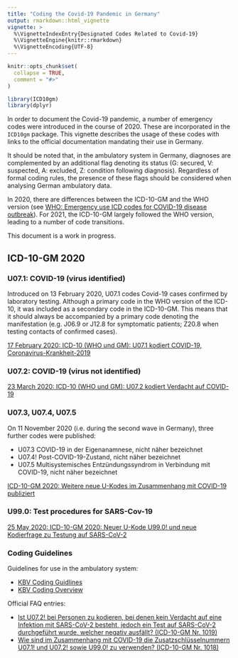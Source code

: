 ```yaml
---
title: "Coding the Covid-19 Pandemic in Germany"
output: rmarkdown::html_vignette
vignette: >
  %\VignetteIndexEntry{Designated Codes Related to Covid-19}
  %\VignetteEngine{knitr::rmarkdown}
  %\VignetteEncoding{UTF-8}
---
```


```r
knitr::opts_chunk$set(
  collapse = TRUE,
  comment = "#>"
)
```

```r
library(ICD10gm)
library(dplyr)
```

In order to document the Covid-19 pandemic, a number of emergency codes were introduced in the course of 2020. These are incorporated in the `ICD10gm` package. This vignette describes the usage of these codes with links to the official documentation mandating their use in Germany.

It should be noted that, in the ambulatory system in Germany, diagnoses are complemented by an additional flag denoting its status (G: secured, V: suspected, A: excluded, Z: condition following diagnosis). Regardless of formal coding rules, the presence of these flags should be considered when analysing German ambulatory data.

In 2020, there are differences between the ICD-10-GM and the WHO version (see [WHO: Emergency use ICD codes for COVID-19 disease outbreak](https://www.who.int/standards/classifications/classification-of-diseases/emergency-use-icd-codes-for-covid-19-disease-outbreak)). For 2021, the ICD-10-GM largely followed the WHO version, leading to a number of code transitions.

This document is a work in progress.


## ICD-10-GM 2020

### U07.1: COVID-19 (virus identified)

Introduced on 13 February 2020, U07.1 codes Covid-19 cases confirmed by laboratory testing. Although a primary code in the WHO version of the ICD-10, it was included as a secondary code in the ICD-10-GM. This means that it should always be accompanied by a primary code denoting the manifestation (e.g. J06.9 or J12.8 for symptomatic patients; Z20.8 when testing contacts of confirmed cases).

[17 February 2020: ICD-10 (WHO und GM): U07.1 kodiert COVID-19, Coronavirus-Krankheit-2019](https://www.dimdi.de/dynamic/de/das-dimdi/aktuelles/meldung/icd-10-who-und-gm-u07.1-kodiert-covid-19-coronavirus-krankheit-2019/)

### U07.2: COVID-19 (virus not identified)

[23 March 2020: ICD-10 (WHO und GM): U07.2 kodiert Verdacht auf COVID-19](https://www.dimdi.de/dynamic/de/das-dimdi/aktuelles/meldung/icd-10-who-und-gm-u07.2-kodiert-verdacht-auf-covid-19/)

### U07.3, U07.4, U07.5

On 11 November 2020 (i.e. during the second wave in Germany), three further codes were published:

- U07.3 COVID-19 in der Eigenanamnese, nicht näher bezeichnet
- U07.4! Post-COVID-19-Zustand, nicht näher bezeichnet
- U07.5 Multisystemisches Entzündungssyndrom in Verbindung mit COVID-19, nicht näher bezeichnet


[ICD-10-GM 2020: Weitere neue U-Kodes im Zusammenhang mit COVID-19 publiziert](https://www.dimdi.de/dynamic/de/das-dimdi/aktuelles/meldung/icd-10-gm-2020-weitere-neue-u-kodes-im-zusammenhang-mit-covid-19-publiziert/)

### U99.0: Test procedures for SARS-Cov-19

[25 May 2020: ICD-10-GM 2020: Neuer U-Kode U99.0! und neue Kodierfrage zu Testung auf SARS-CoV-2](ICD-10-GM 2020: Neuer U-Kode U99.0! und neue Kodierfrage zu Testung auf SARS-CoV-2)

### Coding Guidelines

Guidelines for use in the ambulatory system:

- [KBV Coding Guidlines](https://www.kbv.de/media/sp/PraxisInfo_Coronavirus_Kodieren.pdf)
- [KBV Coding Overview](https://www.kbv.de/media/sp/KBV_Schaubild_Kodierung_SARS_CoV_2.pdf)

Official FAQ entries:

- [Ist U07.2! bei Personen zu kodieren, bei denen kein Verdacht auf eine Infektion mit SARS-CoV-2 besteht, jedoch ein Test auf SARS-CoV-2 durchgeführt wurde, welcher negativ ausfällt? (ICD-10-GM Nr. 1019)](https://www.dimdi.de/dynamic/de/klassifikationen/kodierfrage/gm-1019/)
- [Wie sind im Zusammenhang mit COVID-19 die Zusatzschlüsselnummern U07.1! und U07.2! sowie U99.0! zu verwenden? (ICD-10-GM Nr. 1018)](https://www.dimdi.de/dynamic/de/klassifikationen/kodierfrage/gm-1018/)
